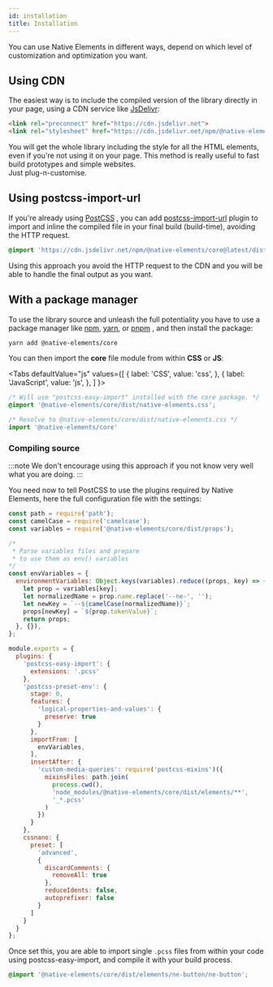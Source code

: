 ```yaml
---
id: installation
title: Installation
---
```


You can use Native Elements in different ways, depend on which level of customization and optimization you want.

## Using CDN

The easiest way is to include the compiled version of the library directly in your page, using a CDN service like <a href="https://www.jsdelivr.com/" taarget="_blank" rel="noopner noreferrer">JsDelivr</a>:

```html
<link rel="preconnect" href="https://cdn.jsdelivr.net">
<link rel="stylesheet" href="https://cdn.jsdelivr.net/npm/@native-elements/core@latest/dist/native-elements.min.css">
```

You will get the whole library including the style for all the HTML elements, even if you're not using it on your page. This method is really useful to fast build prototypes and simple websites. <br />Just plug-n-customise.

## Using postcss-import-url

If you're already using <a href="https://postcss.org/" target="_blank" rel="noopener noreferrer">PostCSS</a>  , you can add [postcss-import-url](https://www.npmjs.com/package/postcss-import-url)  plugin to import and inline the compiled file in your final build (build-time), avoiding the HTTP request.

```css
@import 'https://cdn.jsdelivr.net/npm/@native-elements/core@latest/dist/native-elements.min.css';
```

Using this approach you avoid the HTTP request to the CDN and you will be able to handle the final output as you want.

## With a package manager

To use the library source and unleash the full potentiality you have to use a package manager like <a href="https://www.npmjs.com/" target="_blank" rel="noopener noreferrer">npm</a>, <a href="https://yarnpkg.com/" target="_blank" rel="noopener noreferrer">yarn</a>, or <a href="https://pnpm.js.org/" target="_blank" rel="noopener noreferrer">pnpm</a> , and then install the package:

```sh
yarn add @native-elements/core
```

You can then import the **core** file module from within **CSS** or **JS**:


<Tabs
  defaultValue="js"
  values={[
    { label: 'CSS', value: 'css', },
    { label: 'JavaScript', value: 'js', },
  ]
}>
<TabItem value="css">

```css
/* Will use "postcss-easy-import" installed with the core package. */
@import '@native-elements/core/dist/native-elements.css';
```

</TabItem>
<TabItem value="js">

```js
/* Resolve to @native-elements/core/dist/native-elements.css */
import '@native-elements/core'
```

</TabItem>
</Tabs>

### Compiling source

:::note
We don't encourage using this approach if you not know very well what you are doing.
:::

You need now to tell PostCSS to use the plugins required by Native Elements, here the full configuration file with the settings:

```js title="postcss.config.js"
const path = require('path');
const camelCase = require('camelcase');
const variables = require('@native-elements/core/dist/props');

/*
 * Parse variables files and prepare
 * to use them as env() variables
*/
const envVariables = {
  environmentVariables: Object.keys(variables).reduce((props, key) => {
    let prop = variables[key];
    let normalizedName = prop.name.replace('--ne-', '');
    let newKey = `--${camelCase(normalizedName)}`;
    props[newKey] = `${prop.tokenValue}`;
    return props;
  }, {}),
};

module.exports = {
  plugins: {
    'postcss-easy-import': {
      extensions: '.pcss'
    },
    'postcss-preset-env': {
      stage: 0,
      features: {
        'logical-properties-and-values': {
          preserve: true
        }
      },
      importFrom: [
        envVariables,
      ],
      insertAfter: {
        'custom-media-queries': require('postcss-mixins')({
          mixinsFiles: path.join(
            process.cwd(),
            'node_modules/@native-elements/core/dist/elements/**',
            '_*.pcss'
          )
        })
      }
    },
    cssnano: {
      preset: [
        'advanced',
        {
          discardComments: {
            removeAll: true
          },
          reduceIdents: false,
          autoprefixer: false
        }
      ]
    }
  }
};
```

Once set this, you are able to import single `.pcss` files from within your code using postcss-easy-import, and compile it with your build process.

```css title="components/button/button.css"
@import '@native-elements/core/dist/elements/ne-button/ne-button';
```

